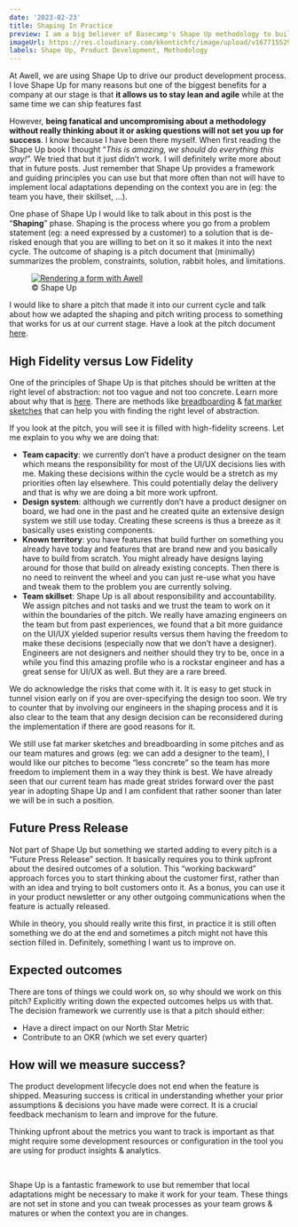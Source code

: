 ```yaml
---
date: '2023-02-23'
title: Shaping In Practice
preview: I am a big believer of Basecamp's Shape Up methodology to build product. Some would even call me a Shape Up evengalist. In this post, I would like to share with you a real life example of a pitch and how at Awell we are adapting the metholodogy to fit our needs and context.
imageUrl: https://res.cloudinary.com/kkontichfc/image/upload/v1677155297/nckhell/levels_of_abstraction-bf55d00941aad5a9c895d24dfefcde27572b8cf35d839155839af190f84ed815_ejcply.jpg
labels: Shape Up, Product Development, Methodology
---
```


At Awell, we are using Shape Up to drive our product development process. I love Shape Up for many reasons but one of the biggest benefits for a company at our stage is that **it allows us to stay lean and agile** while at the same time we can ship features fast

However, **being fanatical and uncompromising about a methodology without really thinking about it or asking questions will not set you up for success**. I know because I have been there myself. When first reading the Shape Up book I thought “<i>This is amazing, we should do everything this way!</i>”. We tried that but it just didn’t work. I will definitely write more about that in future posts. Just remember that Shape Up provides a framework and guiding principles you can use but that more often than not will have to implement local adaptations depending on the context you are in (eg: the team you have, their skillset, …).

One phase of Shape Up I would like to talk about in this post is the “**Shaping**” phase. Shaping is the process where you go from a problem statement (eg: a need expressed by a customer) to a solution that is de-risked enough that you are willing to bet on it so it makes it into the next cycle. The outcome of shaping is a pitch document that (minimally) summarizes the problem, constraints, solution, rabbit holes, and limitations.

<figure className="w-full flex flex-col justify-center text-center py-8">
  <a
    href="https://agilefirst.io/content/images/2022/06/shape-up-basecamp-phases-work.png"
    target="_blank"
  >
    <img
      src="https://agilefirst.io/content/images/2022/06/shape-up-basecamp-phases-work.png"
      alt="Rendering a form with Awell"
      className="w-full sm:w-11/12 mx-auto rounded"
    />
  </a>
  <figcaption className="pt-1">© Shape Up</figcaption>
</figure>

I would like to share a pitch that made it into our current cycle and talk about how we adapted the shaping and pitch writing process to something that works for us at our current stage. Have a look at the pitch document [here](https://awellhealth.atlassian.net/wiki/external/3454369793/OWVmNWRjMmQ2MjI0NDgyYzg1ZDkzMjVlZDRmYWJiODY?atlOrigin=eyJpIjoiNGJhMzEyMWU0ZDIyNDFlNThkNmJjM2U5ZTUzNDlmM2MiLCJwIjoiYyJ9).

## High Fidelity versus Low Fidelity

One of the principles of Shape Up is that pitches should be written at the right level of abstraction: not too vague and not too concrete. Learn more about why that is [here](https://basecamp.com/assets/books/shapeup/1.3/invoice_breadboard_5-b336abd287b752f0f38c15546d2d7a7981b9182733f1a0a9e8be4be4886a65be.png). There are methods like [breadboarding](https://basecamp.com/assets/books/shapeup/1.3/invoice_breadboard_5-b336abd287b752f0f38c15546d2d7a7981b9182733f1a0a9e8be4be4886a65be.png) & [fat marker sketches](https://domhabersack.com/api/articles/fat-marker-sketches/example.jpg) that can help you with finding the right level of abstraction.

If you look at the pitch, you will see it is filled with high-fidelity screens. Let me explain to you why we are doing that:

- **Team capacity**: we currently don’t have a product designer on the team which means the responsibility for most of the UI/UX decisions lies with me. Making these decisions within the cycle would be a stretch as my priorities often lay elsewhere. This could potentially delay the delivery and that is why we are doing a bit more work upfront.
- **Design system**: although we currently don’t have a product designer on board, we had one in the past and he created quite an extensive design system we still use today. Creating these screens is thus a breeze as it basically uses existing components.
- **Known territory**: you have features that build further on something you already have today and features that are brand new and you basically have to build from scratch. You might already have designs laying around for those that build on already existing concepts. Then there is no need to reinvent the wheel and you can just re-use what you have and tweak them to the problem you are currently solving.
- **Team skillset**: Shape Up is all about responsibility and accountability. We assign pitches and not tasks and we trust the team to work on it within the boundaries of the pitch. We really have amazing engineers on the team but from past experiences, we found that a bit more guidance on the UI/UX yielded superior results versus them having the freedom to make these decisions (especially now that we don’t have a designer). Engineers are not designers and neither should they try to be, once in a while you find this amazing profile who is a rockstar engineer and has a great sense for UI/UX as well. But they are a rare breed.

We do acknowledge the risks that come with it. It is easy to get stuck in tunnel vision early on if you are over-specifying the design too soon. We try to counter that by involving our engineers in the shaping process and it is also clear to the team that any design decision can be reconsidered during the implementation if there are good reasons for it.

We still use fat marker sketches and breadboarding in some pitches and as our team matures and grows (eg: we can add a designer to the team), I would like our pitches to become “less concrete” so the team has more freedom to implement them in a way they think is best. We have already seen that our current team has made great strides forward over the past year in adopting Shape Up and I am confident that rather sooner than later we will be in such a position.

## Future Press Release

Not part of Shape Up but something we started adding to every pitch is a “Future Press Release” section. It basically requires you to think upfront about the desired outcomes of a solution. This “working backward” approach forces you to start thinking about the customer first, rather than with an idea and trying to bolt customers onto it. As a bonus, you can use it in your product newsletter or any other outgoing communications when the feature is actually released.

While in theory, you should really write this first, in practice it is still often something we do at the end and sometimes a pitch might not have this section filled in. Definitely, something I want us to improve on.

## Expected outcomes

There are tons of things we could work on, so why should we work on this pitch? Explicitly writing down the expected outcomes helps us with that. The decision framework we currently use is that a pitch should either:

- Have a direct impact on our North Star Metric
- Contribute to an OKR (which we set every quarter)

## How will we measure success?

The product development lifecycle does not end when the feature is shipped. Measuring success is critical in understanding whether your prior assumptions & decisions you have made were correct. It is a crucial feedback mechanism to learn and improve for the future.

Thinking upfront about the metrics you want to track is important as that might require some development resources or configuration in the tool you are using for product insights & analytics.

<br />

Shape Up is a fantastic framework to use but remember that local adaptations might
be necessary to make it work for your team. These things are not set in stone and
you can tweak processes as your team grows & matures or when the context you are
in changes.
